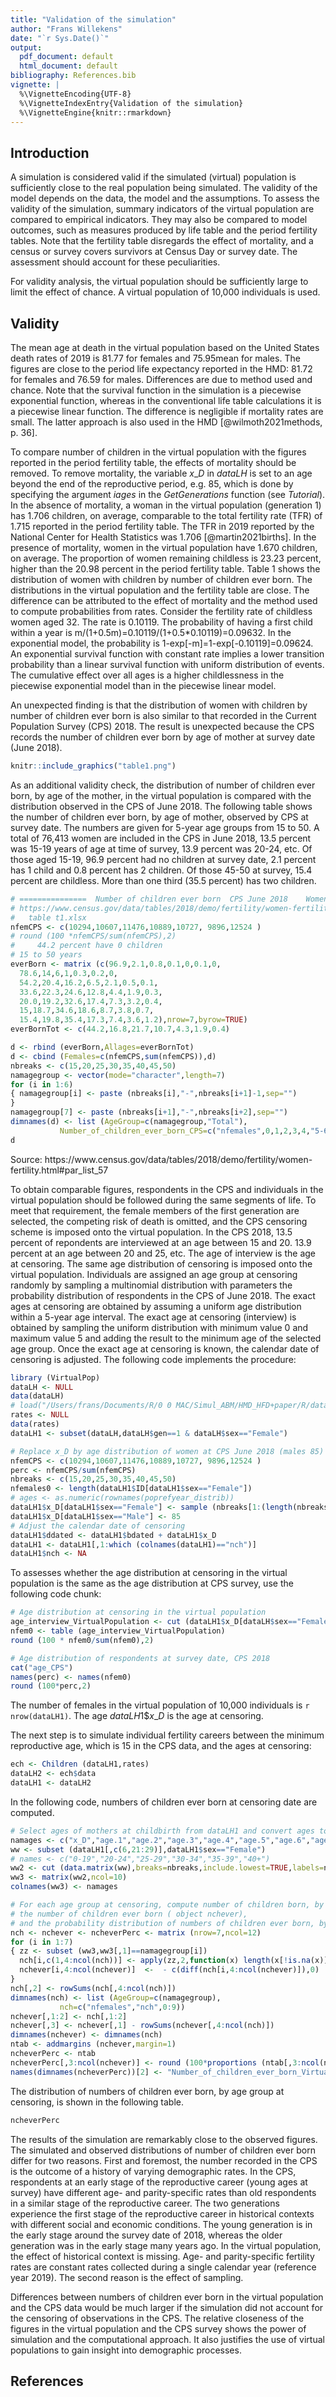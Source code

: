 ```yaml
---
title: "Validation of the simulation"
author: "Frans Willekens"
date: "`r Sys.Date()`"
output:
  pdf_document: default
  html_document: default
bibliography: References.bib
vignette: |
  %\VignetteEncoding{UTF-8}
  %\VignetteIndexEntry{Validation of the simulation} 
  %\VignetteEngine{knitr::rmarkdown}
---
```

## Introduction

A simulation is considered valid if the simulated (virtual) population is sufficiently close to the real population being simulated. The validity of the model depends on the data, the model and the assumptions. To assess the validity of the simulation, summary indicators of the virtual population are compared to empirical indicators. They may also be compared to model outcomes, such as measures produced by life table and the period fertility tables. Note that the fertility table disregards the effect of mortality, and a census or survey covers survivors at Census Day or survey date. The assessment should account for these peculiarities. 

For validity analysis, the virtual population should be sufficiently large to limit the effect of chance. A virtual population of 10,000 individuals is used.  

## Validity

The mean age at death in the virtual population based on the United States death rates of 2019 is 81.77 for females and 75.95mean for males. The figures are close to the period life expectancy reported in the HMD: 81.72 for females and 76.59 for males. Differences are due to method used and chance. Note that the survival function in the simulation is a piecewise exponential function, whereas in the conventional life table calculations it is a piecewise linear function. The difference is negligible if mortality rates are small. The latter approach is also used in the HMD [@wilmoth2021methods, p. 36].

To compare number of children in the virtual population with the figures reported in the period fertility table, the effects of mortality should be removed. To remove mortality, the variable $x\_D$ in $dataLH$ is set to an age beyond the end of the reproductive period, e.g. 85, which is done by specifying the argument $iages$ in the $GetGenerations$ function (see $Tutorial$). In the absence of mortality, a woman in the virtual population (generation 1) has 1.706 children, on average, comparable to the total fertility rate (TFR) of 1.715 reported in the period fertility table. The TFR in 2019 reported by the National Center for Health Statistics was 1.706 [@martin2021births]. In the presence of mortality, women in the virtual population have 1.670 children, on average. The proportion of women remaining childless is 23.23 percent, higher than the 20.98 percent in the period fertility table. Table 1 shows the distribution of women with children by number of children ever born. The distributions in the virtual population and the fertility table are close. The difference can be attributed to the effect of mortality and the method used to compute probabilities from rates. Consider the fertility rate of childless women aged 32. The rate is 0.10119. The probability of having a first child within a year is m/(1+0.5m)=0.10119/(1+0.5*0.10119)=0.09632. In the exponential model, the probability is 1-exp[-m]=1-exp[-0.10119]=0.09624. An exponential survival function with constant rate implies a lower transition probability than a linear survival function with uniform distribution of events. The cumulative effect over all ages is a higher childlessness in the piecewise exponential model than in the piecewise linear model. 

An unexpected finding is that the distribution of women with children by number of children ever born is also similar to that recorded in the Current Population Survey (CPS) 2018. The result is unexpected because the CPS records the number of children ever born by age of mother at survey date (June 2018). 


```r
knitr::include_graphics("table1.png")
```

As an additional validity check, the distribution of number of children ever born, by age of the mother, in the virtual population is compared with the distribution observed in the CPS of June 2018. The following table shows the number of children ever born, by age of mother, observed by CPS at survey date. The numbers are given for 5-year age groups from 15 to 50. A total of 76,413 women are included in the CPS in June 2018, 13.5 percent was 15-19 years of age at time of survey, 13.9 percent was 20-24, etc. Of those aged 15-19, 96.9 percent had no children at survey date, 2.1 percent has 1 child and 0.8 percent has 2 children. Of those 45-50 at survey, 15.4 percent are childless. More than one third (35.5 percent) has two children.  

```r
# ===============  Number of children ever born  CPS June 2018    Women, by age   =================
# https://www.census.gov/data/tables/2018/demo/fertility/women-fertility.html#par_list_57
#   table t1.xlsx
nfemCPS <- c(10294,10607,11476,10889,10727, 9896,12524 )
# round (100 *nfemCPS/sum(nfemCPS),2)
#     44.2 percent have 0 children
# 15 to 50 years 
everBorn <- matrix (c(96.9,2.1,0.8,0.1,0,0.1,0,
  78.6,14,6,1,0.3,0.2,0,
  54.2,20.4,16.2,6.5,2.1,0.5,0.1,
  33.6,22.3,24.6,12.8,4.4,1.9,0.3,
  20.0,19.2,32.6,17.4,7.3,3.2,0.4,
  15,18.7,34.6,18.6,8.7,3.8,0.7,
  15.4,19.8,35.4,17.3,7.4,3.6,1.2),nrow=7,byrow=TRUE)
everBornTot <- c(44.2,16.8,21.7,10.7,4.3,1.9,0.4)

d <- rbind (everBorn,Allages=everBornTot)
d <- cbind (Females=c(nfemCPS,sum(nfemCPS)),d)
nbreaks <- c(15,20,25,30,35,40,45,50)
namagegroup <- vector(mode="character",length=7)
for (i in 1:6)
{ namagegroup[i] <- paste (nbreaks[i],"-",nbreaks[i+1]-1,sep="")
}
namagegroup[7] <- paste (nbreaks[i+1],"-",nbreaks[i+2],sep="")
dimnames(d) <- list (AgeGroup=c(namagegroup,"Total"),
           Number_of_children_ever_born_CPS=c("nfemales",0,1,2,3,4,"5-6","7-8"))
d
```
Source: https://www.census.gov/data/tables/2018/demo/fertility/women-fertility.html#par_list_57

To obtain comparable figures, respondents in the CPS and individuals in the virtual population should be followed during the same segments of life. To meet that requirement, the female members of the first generation are selected, the competing risk of death is omitted, and the CPS censoring scheme is imposed onto the virtual population. In the CPS 2018, 13.5 percent of repondents are interviewed at an age between 15 and 20. 13.9 percent at an age between 20 and 25, etc. The age of interview is the age at censoring. The same age distribution of censoring is imposed onto the virtual population. Individuals are assigned an age group at censoring randomly by sampling a multinomial distribution with parameters the probability distribution of respondents in the CPS of June 2018. The exact ages at censoring are obtained by assuming a uniform age distribution within a 5-year age interval. The exact age at censoring (interview) is obtained by sampling the uniform distribution with minimum value 0 and maximum value 5 and adding the result to the minimum age of the selected age group. Once the exact age at censoring is known, the calendar date of censoring is adjusted. The following code implements the procedure: 

```r
library (VirtualPop)
dataLH <- NULL
data(dataLH)
# load("/Users/frans/Documents/R/0 0 MAC/Simul_ABM/HMD_HFD+paper/R/dataUSA2019.RData") # !!!!!!!!!!!!!!
rates <- NULL
data(rates)
dataLH1 <- subset(dataLH,dataLH$gen==1 & dataLH$sex=="Female")

# Replace x_D by age distribution of women at CPS June 2018 (males 85)
nfemCPS <- c(10294,10607,11476,10889,10727, 9896,12524 )
perc <- nfemCPS/sum(nfemCPS)
nbreaks <- c(15,20,25,30,35,40,45,50)
nfemales0 <- length(dataLH1$ID[dataLH1$sex=="Female"])
# ages <- as.numeric(rownames(poprefyear_distrib))
dataLH1$x_D[dataLH1$sex=="Female"] <- sample (nbreaks[1:(length(nbreaks)-1)],nfemales0,prob=perc,replace=TRUE) + runif(nfemales0,min=0,max=5)
dataLH1$x_D[dataLH1$sex=="Male"] <- 85
# Adjust the calendar date of censoring
dataLH1$ddated <- dataLH1$bdated + dataLH1$x_D
dataLH1 <- dataLH1[,1:which (colnames(dataLH1)=="nch")]
dataLH1$nch <- NA
```

To assesses whether the age distribution at censoring in the virtual population is the same as the age distribution at CPS survey, use the following code chunk:

```r
# Age distribution at censoring in the virtual population
age_interview_VirtualPopulation <- cut (dataLH1$x_D[dataLH$sex=="Female"],breaks=nbreaks,include.lowest=TRUE,labels=namagegroup)
nfem0 <- table (age_interview_VirtualPopulation)
round (100 * nfem0/sum(nfem0),2)
```
```r
# Age distribution of respondents at survey date, CPS 2018
cat("age_CPS")
names(perc) <- names(nfem0)
round (100*perc,2)
```

The number of females in the virtual population of 10,000 individuals is `r nrow(dataLH1)`. The age $dataLH1\$x\_D$ is the age at censoring. 

The next step is to simulate individual fertility careers between the minimum reproductive age, which is 15 in the CPS data, and the ages at censoring:

```r
ech <- Children (dataLH1,rates)
dataLH2 <- ech$data
dataLH1 <- dataLH2
```

In the following code, numbers of children ever born at censoring date are computed.

```r
# Select ages of mothers at childbirth from dataLH1 and convert ages to age groups
namages <- c("x_D","age.1","age.2","age.3","age.4","age.5","age.6","age.7","age.8","age.9")
ww <- subset (dataLH1[,c(6,21:29)],dataLH1$sex=="Female")
# names <- c("0-19","20-24","25-29","30-34","35-39","40+")
ww2 <- cut (data.matrix(ww),breaks=nbreaks,include.lowest=TRUE,labels=namagegroup)
ww3 <- matrix(ww2,ncol=10)
colnames(ww3) <- namages

# For each age group at censoring, compute number of children born, by birth order (object nch),
# the number of children ever born ( object nchever),
# and the probability distribution of numbers of children ever born, by age group at censoring (vaiable ncheverPerc)
nch <- nchever <- ncheverPerc <- matrix (nrow=7,ncol=12)
for (i in 1:7)
{ zz <- subset (ww3,ww3[,1]==namagegroup[i])
  nch[i,c(1,4:ncol(nch))] <- apply(zz,2,function(x) length(x[!is.na(x)]))
  nchever[i,4:ncol(nchever)]  <-  - c(diff(nch[i,4:ncol(nchever)]),0)                                                  
}    
nch[,2] <- rowSums(nch[,4:ncol(nch)])
dimnames(nch) <- list (AgeGroup=c(namagegroup),
           nch=c("nfemales","nch",0:9))
nchever[,1:2] <- nch[,1:2]
nchever[,3] <- nchever[,1] - rowSums(nchever[,4:ncol(nch)])
dimnames(nchever) <- dimnames(nch)
ntab <- addmargins (nchever,margin=1)
ncheverPerc <- ntab
ncheverPerc[,3:ncol(nchever)] <- round (100*proportions (ntab[,3:ncol(nchever)],margin=1),1)
names(dimnames(ncheverPerc))[2] <- "Number_of_children_ever_born_VirtualPopulation"
```

The distribution of numbers of children ever born, by age group at censoring, is shown in the following table.
```r
ncheverPerc
```
The results of the simulation are remarkably close to the observed figures. The simulated and observed distributions of number of children ever born differ for two reasons. First and foremost, the number recorded in the CPS is the outcome of a history of varying demographic rates. In the CPS, respondents at an early stage of the reproductive career (young ages at survey) have different age- and parity-specific rates than old respondents in a similar stage of the reproductive career. The two generations experience the first stage of the reproductive career in historical contexts with different social and economic conditions. The young generation is in the early stage around the survey date of 2018, whereas the older generation was in the early stage many years ago. In the virtual population, the effect of historical context is missing. Age- and parity-specific fertility rates are constant rates collected during a single calendar year (reference year 2019). The second reason is the effect of sampling. 

Differences between numbers of children ever born in the virtual population and the CPS data would be much larger if the simulation did not account for the censoring of observations in the CPS. The relative closeness of the figures in the virtual population and the CPS survey shows the power of simulation and the computational approach. It also justifies the use of virtual populations to gain insight into demographic processes.

## References



